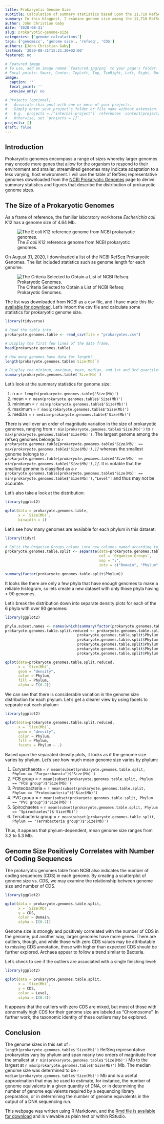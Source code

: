 ```yaml
---
title: Prokaryotic Genome Size
subtitle: Calculation of summary statistics based upon the 11,710 RefSeq representative prokaryotic genomes
summary: In this blogpost, I examine genome size among the 11,710 RefSeq representative prokaryotic genomes.
author: John Christian Gaby
date: '2020-08-31'
slug: prokaryotic-genome-size
categories: ['genome calculations']
tags: ['genomics', 'genome size', 'refseq', 'CDS']
authors: [John Christian Gaby]
lastmod: '2020-08-31T15:21:30+02:00'
featured: no

# Featured image
# To use, add an image named `featured.jpg/png` to your page's folder.
# Focal points: Smart, Center, TopLeft, Top, TopRight, Left, Right, BottomLeft, Bottom, BottomRight.
image:
  caption: ''
  focal_point: ''
  preview_only: no

# Projects (optional).
#   Associate this post with one or more of your projects.
#   Simply enter your project's folder or file name without extension.
#   E.g. `projects = ["internal-project"]` references `content/project/deep-learning/index.md`.
#   Otherwise, set `projects = []`.
projects: []
draft: false
---
```


## Introduction

Prokaryotic genomes encompass a range of sizes whereby larger genomes may encode more genes that allow for the organism to respond to their environment and smaller, streamlined genomes may indicate adaptation to a less varying, host environment. I will use the table of RefSeq representative genomes downloaded from the [NCBI Prokaryotic Genomes](https://www.ncbi.nlm.nih.gov/genome/browse#!/prokaryotes/) page to derive summary statistics and figures that describe the distribution of prokaryotic genome sizes.

## The Size of a Prokaryotic Genomes

As a frame of reference, the familiar laboratory workhorse *Escherichia coli* K12 has a genome size of 4.64 Mb.

![The *E coli* K12 reference genome from NCBI prokaryotic genomes.](/img/EcoliGenome.png)

On August 31, 2020, I downloaded a list of the NCBI RefSeq Prokaryotic Genomes. The list included statistics such as genome length for each genome.

![The Criteria Selected to Obtain a List of NCBI Refseq Prokaryotic Genomes.](/img/RefSeqGenomes.png)



The list was downloaded from NCBI as a csv file, and I have made this file [available for download](/files/prokaryotes.csv). Let's import the csv file and calculate some statistics for prokaryotic genome size.

```r
library(tidyverse)

# Read the table into 
prokaryote.genomes.table <- read_csv(file = "prokaryotes.csv")

# Display the first few lines of the data frame.
head(prokaryote.genomes.table)

# How many genomes have data for length?
length(prokaryote.genomes.table$`Size(Mb)`)

# Display the minimum, maximum, mean, median, and 1st and 3rd quartiles for the genome sizes.
summary(prokaryote.genomes.table$`Size(Mb)`)

```

Let's look at the summary statistics for genome size:

1. n = `r length(prokaryote.genomes.table$'Size(Mb)')`
2. mean = `r mean(prokaryote.genomes.table$'Size(Mb)')`
3. minimum = `r min(prokaryote.genomes.table$'Size(Mb)')`
4. maximum = `r max(prokaryote.genomes.table$'Size(Mb)')`
5. median = `r median(prokaryote.genomes.table$'Size(Mb)')`

There is well over an order of magnitude variation in the size of prokaryotic genomes, ranging from `r min(prokaryote.genomes.table$'Size(Mb)')` to `r max(prokaryote.genomes.table$'Size(Mb)')`. The largest genome among the refseq genomes belongs to *`r prokaryote.genomes.table[prokaryote.genomes.table$'Size(Mb)' == max(prokaryote.genomes.table$'Size(Mb)'),1]`* whereas the smallest genome belongs to *`r prokaryote.genomes.table[prokaryote.genomes.table$'Size(Mb)' == min(prokaryote.genomes.table$'Size(Mb)'),1]`*. It is notable that the smallest genome is classified as a `r prokaryote.genomes.table[prokaryote.genomes.table$'Size(Mb)' == min(prokaryote.genomes.table$'Size(Mb)'),"Level"]` and thus may not be accurate.

Let's also take a look at the distribution:

```r
library(ggplot2)

qplot(data = prokaryote.genomes.table, 
      x = `Size(Mb)`, 
      binwidth = 1)

```


Let's see how many genomes are available for each phylum in this dataset:

```r
library(tidyr)

# Split the Organism Groups column into new columns named according to their respective taxonomy level
prokaryote.genomes.table.split <- separate(data=prokaryote.genomes.table, 
                                           col = `Organism Groups`, 
                                           sep = ";", 
                                           into = c("Domain", "Phylum", "Class"))

summary(factor(prokaryote.genomes.table.split$Phylum))

```

It looks like there are only a few phyla that have enough genomes to make a reliable histogram, so lets create a new dataset with only those phyla having > 90 genomes.


Let's break the distribution down into separate density plots for each of the 6 phyla with over 90 genomes:

```r
library(ggplot2)

phyla.subset.names <- names(which(summary(factor(prokaryote.genomes.table.split$Phylum)) > 90))
prokaryote.genomes.table.split.reduced <- prokaryote.genomes.table.split[prokaryote.genomes.table.split$Phylum == phyla.subset.names[1] | 
                                 prokaryote.genomes.table.split$Phylum == phyla.subset.names[2] | 
                                 prokaryote.genomes.table.split$Phylum == phyla.subset.names[3] | 
                                 prokaryote.genomes.table.split$Phylum == phyla.subset.names[4] | 
                                 prokaryote.genomes.table.split$Phylum == phyla.subset.names[5] | 
                                 prokaryote.genomes.table.split$Phylum == phyla.subset.names[6],]

qplot(data=prokaryote.genomes.table.split.reduced, 
      x = `Size(Mb)`, 
      geom = "density", 
      color = Phylum, 
      fill = Phylum, 
      alpha = I(0.2))

```

We can see that there is considerable variation in the genome size distribution for each phylum. Let's get a clearer view by using facets to separate out each phylum:

```r
library(ggplot2)

qplot(data=prokaryote.genomes.table.split.reduced, 
      x = `Size(Mb)`, 
      geom = "density", 
      color = Phylum, 
      fill = Phylum, 
      facets = Phylum ~ .)

```

Based upon the separated density plots, it looks as if the genome size varies by phylum. Let's see how much mean genome size varies by phylum:

1. Euryarchaeota = `r mean(subset(prokaryote.genomes.table.split, Phylum == "Euryarchaeota")$'Size(Mb)')`
2. FCB group = `r mean(subset(prokaryote.genomes.table.split, Phylum == "FCB group")$'Size(Mb)')`
3. Proteobacteria = `r mean(subset(prokaryote.genomes.table.split, Phylum == "Proteobacteria")$'Size(Mb)')`
4. PVC group = `r mean(subset(prokaryote.genomes.table.split, Phylum == "PVC group")$'Size(Mb)')`
5. Spirochaetes = `r mean(subset(prokaryote.genomes.table.split, Phylum == "Spirochaetes")$'Size(Mb)')`
6. Terrabacteria group = `r mean(subset(prokaryote.genomes.table.split, Phylum == "Terrabacteria group")$'Size(Mb)')`

Thus, it appears that phylum-dependent, mean genome size ranges from 3.2 to 5.3 Mb.

## Genome Size Positively Correlates with Number of Coding Sequences

The prokaryotic genomes table from NCBI also indicates the number of coding sequences (CDS) in each genome. By creating a scatterplot of genome size vs. CDS, we may examine the relationship between genome size and number of CDS.

```r
library(ggplot2)

qplot(data = prokaryote.genomes.table.split, 
      x = `Size(Mb)`, 
      y = CDS, 
      color = Domain, 
      alpha = I(0.2))

```

Genome size is strongly and positively correlated with the number of CDS in the genome; put another way, larger genomes have more genes. There are outliers, though, and while those with zero CDS values may be attributable to missing CDS annotation, those with higher than expected CDS should be further explored. Archaea appear to follow a trend similar to Bacteria.

Let's check to see if the outliers are associated with a single finishing level:

```r
library(ggplot2)

qplot(data = prokaryote.genomes.table.split, 
      x = `Size(Mb)`, 
      y = CDS, 
      color = Level, 
      alpha = I(0.4))

```
It appears that the outliers with zero CDS are mixed, but most of those with abnormally high CDS for their genome size are labeled as "Chromosome". In further work, the taxonomic identity of these outliers may be explored.

## Conclusion

The genome sizes in this set of `r length(prokaryote.genomes.table$'Size(Mb)')` RefSeq representative prokaryotes vary by phylum and span nearly two orders of magnitude from the smallest at `r min(prokaryote.genomes.table$'Size(Mb)')` Mb to the largest at `r max(prokaryote.genomes.table$'Size(Mb)')` Mb. The median genome size was determined to be `r median(prokaryote.genomes.table$'Size(Mb)')` Mb and is a useful approximation that may be used to estimate, for instance, the number of genome equivalents in a given quantity of DNA, or in determining the number of genome equivalents required by a sequencing library preparation, or in determining the number of genome equivalents in the output of a DNA sequencing run.

This webpage was written using R Markdown, and the [Rmd file is available for download](/files/2020-08-31-prokaryotic-genome-size.Rmd) and is viewable as plain text or within RStudio.
